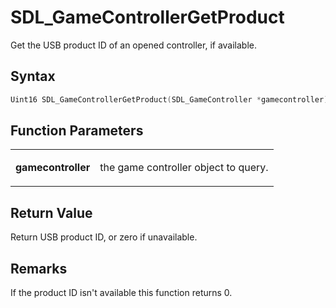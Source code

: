 = SDL_GameControllerGetProduct =

Get the USB product ID of an opened controller, if available.

== Syntax ==

<syntaxhighlight lang='c'>
Uint16 SDL_GameControllerGetProduct(SDL_GameController *gamecontroller);
</syntaxhighlight>

== Function Parameters ==

{|
|'''gamecontroller'''
|the game controller object to query.
|}

== Return Value ==

Return USB product ID, or zero if unavailable.

== Remarks ==

If the product ID isn't available this function returns 0.


